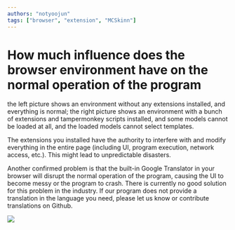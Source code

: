 ---
authors: "notyoojun"
tags: ["browser", "extension", "MCSkinn"]
---

# How much influence does the browser environment have on the normal operation of the program

the left picture shows an environment without any extensions installed, and everything is normal; the right picture shows an environment with a bunch of extensions and tampermonkey scripts installed, and some models cannot be loaded at all, and the loaded models cannot select templates.

The extensions you installed have the authority to interfere with and modify everything in the entire page (including UI, program execution, network access, etc.). This might lead to unpredictable disasters.

Another confirmed problem is that the built-in Google Translator in your browser will disrupt the normal operation of the program, causing the UI to become messy or the program to crash. There is currently no good solution for this problem in the industry. If our program does not provide a translation in the language you need, please let us know or contribute translations on Github.

![](Screenshot_2025-04-12.png)